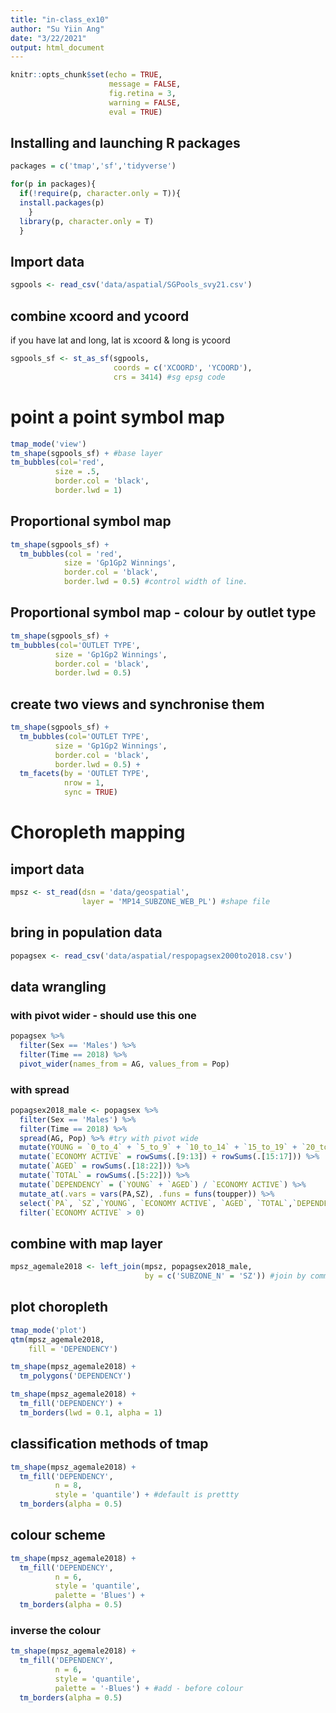 ```yaml
---
title: "in-class_ex10"
author: "Su Yiin Ang"
date: "3/22/2021"
output: html_document
---
```


```r
knitr::opts_chunk$set(echo = TRUE, 
                      message = FALSE,
                      fig.retina = 3,
                      warning = FALSE,
                      eval = TRUE)
```


## Installing and launching R packages

```r
packages = c('tmap','sf','tidyverse')

for(p in packages){
  if(!require(p, character.only = T)){
  install.packages(p)
    }
  library(p, character.only = T)
  }
```

## Import data

```r
sgpools <- read_csv('data/aspatial/SGPools_svy21.csv')
```


## combine xcoord and ycoord
if you have lat and long, lat is xcoord & long is ycoord
```r
sgpools_sf <- st_as_sf(sgpools, 
                       coords = c('XCOORD', 'YCOORD'),
                       crs = 3414) #sg epsg code
```

# point a point symbol map

```r
tmap_mode('view')
tm_shape(sgpools_sf) + #base layer
tm_bubbles(col='red',
          size = .5,
          border.col = 'black',
          border.lwd = 1)

```
## Proportional symbol map

```r
tm_shape(sgpools_sf) +
  tm_bubbles(col = 'red',
            size = 'Gp1Gp2 Winnings',
            border.col = 'black',
            border.lwd = 0.5) #control width of line.

```
## Proportional symbol map - colour by outlet type

```r
tm_shape(sgpools_sf) + 
tm_bubbles(col='OUTLET TYPE',
          size = 'Gp1Gp2 Winnings',
          border.col = 'black',
          border.lwd = 0.5)
```

## create two views and synchronise them

```r
tm_shape(sgpools_sf) + 
  tm_bubbles(col='OUTLET TYPE',
          size = 'Gp1Gp2 Winnings',
          border.col = 'black',
          border.lwd = 0.5) +
  tm_facets(by = 'OUTLET TYPE',
            nrow = 1,
            sync = TRUE)
```

# Choropleth mapping

## import data

```r
mpsz <- st_read(dsn = 'data/geospatial',
                layer = 'MP14_SUBZONE_WEB_PL') #shape file 
```

## bring in population data

```r
popagsex <- read_csv('data/aspatial/respopagsex2000to2018.csv')

```

## data wrangling


### with pivot wider - should use this one

```r
popagsex %>%
  filter(Sex == 'Males') %>%
  filter(Time == 2018) %>%
  pivot_wider(names_from = AG, values_from = Pop)
```

### with spread

```r
popagsex2018_male <- popagsex %>%
  filter(Sex == 'Males') %>%
  filter(Time == 2018) %>%
  spread(AG, Pop) %>% #try with pivot wide
  mutate(YOUNG = `0_to_4` + `5_to_9` + `10_to_14` + `15_to_19` + `20_to_24` ) %>%
  mutate(`ECONOMY ACTIVE` = rowSums(.[9:13]) + rowSums(.[15:17])) %>%
  mutate(`AGED` = rowSums(.[18:22])) %>%
  mutate(`TOTAL` = rowSums(.[5:22])) %>%
  mutate(`DEPENDENCY` = (`YOUNG` + `AGED`) / `ECONOMY ACTIVE`) %>%
  mutate_at(.vars = vars(PA,SZ), .funs = funs(toupper)) %>%
  select(`PA`, `SZ`,`YOUNG`, `ECONOMY ACTIVE`, `AGED`, `TOTAL`,`DEPENDENCY`) %>% #only select these variables
  filter(`ECONOMY ACTIVE` > 0)
```

## combine with map layer

```r
mpsz_agemale2018 <- left_join(mpsz, popagsex2018_male,
                              by = c('SUBZONE_N' = 'SZ')) #join by common variable
```

## plot choropleth

```r
tmap_mode('plot')
qtm(mpsz_agemale2018,
    fill = 'DEPENDENCY')
```


```r
tm_shape(mpsz_agemale2018) +
  tm_polygons('DEPENDENCY')
```

```r
tm_shape(mpsz_agemale2018) +
  tm_fill('DEPENDENCY') +
  tm_borders(lwd = 0.1, alpha = 1)
```

## classification methods of tmap

```r
tm_shape(mpsz_agemale2018) +
  tm_fill('DEPENDENCY',
          n = 8, 
          style = 'quantile') + #default is prettty
  tm_borders(alpha = 0.5)
```

## colour scheme

```r
tm_shape(mpsz_agemale2018) +
  tm_fill('DEPENDENCY',
          n = 6,
          style = 'quantile',
          palette = 'Blues') +
  tm_borders(alpha = 0.5)
```

### inverse the colour

```r
tm_shape(mpsz_agemale2018) +
  tm_fill('DEPENDENCY',
          n = 6,
          style = 'quantile',
          palette = '-Blues') + #add - before colour
  tm_borders(alpha = 0.5)
```


